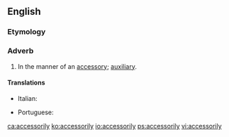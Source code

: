 ==English==

===Etymology===
{{suffix|accessory|ly|lang=en}}

===Adverb===
{{en-adv}}

# In the manner of an [[accessory]]; [[auxiliary]].

====Translations====
{{trans-top|in the manner of an accessory}}
* Italian: {{t|it|accessoriamente}}
{{trans-mid}}
* Portuguese: {{t|pt|acessoriamente}}
{{trans-bottom}}

[[ca:accessorily]]
[[ko:accessorily]]
[[io:accessorily]]
[[ps:accessorily]]
[[vi:accessorily]]